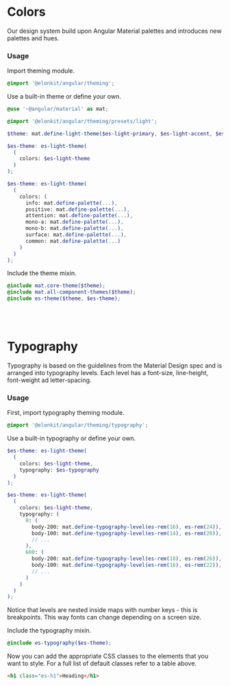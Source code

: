

<Meta title='Guides/Theming' />

# Colors

Our design system build upon Angular Material palettes and introduces new palettes and hues.

<Canvas>
  <Colors />
</Canvas>

### Usage

Import theming module.

```scss
@import '@elonkit/angular/theming';
```

Use a built-in theme or define your own.

```scss
@use '~@angular/material' as mat;

@import '@elonkit/angular/theming/presets/light';

$theme: mat.define-light-theme($es-light-primary, $es-light-accent, $es-light-warn);

$es-theme: es-light-theme(
  (
    colors: $es-light-theme
  )
);
```

```scss
$es-theme: es-light-theme(
  (
    colors: (
      info: mat.define-palette(...),
      positive: mat.define-palette(...),
      attention: mat.define-palette(...),
      mono-a: mat.define-palette(...),
      mono-b: mat.define-palette(...),
      surface: mat.define-palette(...),
      common: mat.define-palette(...)
    )
  )
);
```

Include the theme mixin.

```scss
@include mat.core-theme($theme);
@include mat.all-component-themes($theme);
@include es-theme($theme, $es-theme);
```

<br />
<br />

# Typography

Typography is based on the guidelines from the Material Design spec and is arranged into
typography levels. Each level has a font-size, line-height, font-weight ad letter-spacing.

<Canvas>
  <Typography />
</Canvas>

### Usage

First, import typography theming module.

```scss
@import '@elonkit/angular/theming/typography';
```

Use a built-in typography or define your own.

```scss
$es-theme: es-light-theme(
  (
    colors: $es-light-theme,
    typography: $es-typography
  )
);
```

```scss
$es-theme: es-light-theme(
  (
    colors: $es-light-theme,
    typography: (
      0: (
        body-200: mat.define-typography-level(es-rem(16), es-rem(24)),
        body-100: mat.define-typography-level(es-rem(14), es-rem(20)),
        // ...
      ),
      600: (
        body-200: mat.define-typography-level(es-rem(18), es-rem(26)),
        body-100: mat.define-typography-level(es-rem(16), es-rem(22)),
        // ...
      )
    )
  )
);
```

Notice that levels are nested inside maps with number keys - this is breakpoints.
This way fonts can change depending on a screen size.

Include the typography mixin.

```scss
@include es-typography($es-theme);
```

Now you can add the appropriate CSS classes to the elements that you want to style.
For a full list of default classes refer to a table above.

```html
<h1 class="es-h1">Heading</h1>
```
